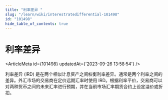```yaml
---
title: "利率差异 "
slug: "/learn/wiki/interestratedifferential-101498"
id: "101498"
hide_table_of_contents: true
---
```



# 利率差异 

<ArticleMeta id={101498} updatedAt={'2023-09-26 13:58:54'} />
<div className='border-solid border-b border-t-0 my-4 border-[var(--ifm-color-gray-300)]' />

利率差异 (IRD) 是在两个相似计息资产之间权衡利率差异。通常是两个利率之间的差异。外汇市场的交易商在定价远期汇率时使用 IRD。根据利率平价，交易商可以对两种货币之间的未来汇率进行预期，并在当前市场汇率期货合约上设定溢价或折扣。
